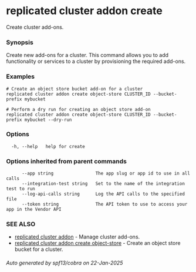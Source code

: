 # replicated cluster addon create

Create cluster add-ons.

### Synopsis

Create new add-ons for a cluster. This command allows you to add functionality or services to a cluster by provisioning the required add-ons.

### Examples

```
# Create an object store bucket add-on for a cluster
replicated cluster addon create object-store CLUSTER_ID --bucket-prefix mybucket

# Perform a dry run for creating an object store add-on
replicated cluster addon create object-store CLUSTER_ID --bucket-prefix mybucket --dry-run
```

### Options

```
  -h, --help   help for create
```

### Options inherited from parent commands

```
      --app string                The app slug or app id to use in all calls
      --integration-test string   Set to the name of the integration test to run
      --log-api-calls string      Log the API calls to the specified file
      --token string              The API token to use to access your app in the Vendor API
```

### SEE ALSO

* [replicated cluster addon](replicated-cli-cluster-addon)	 - Manage cluster add-ons.
* [replicated cluster addon create object-store](replicated-cli-cluster-addon-create-object-store)	 - Create an object store bucket for a cluster.

###### Auto generated by spf13/cobra on 22-Jan-2025
